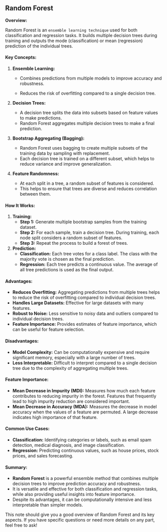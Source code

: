 ## Random Forest

**Overview:**

Random Forest is an `ensemble learning technique` used for both classification and regression tasks. It builds multiple decision trees during training and outputs the mode (classification) or mean (regression) prediction of the individual trees.

#### Key Concepts:

1. **Ensemble Learning:**
   
   - Combines predictions from multiple models to improve accuracy and robustness.
   
   - Reduces the risk of overfitting compared to a single decision tree.

2. **Decision Trees:**
   - A decision tree splits the data into subsets based on feature values to make predictions.
   - Random Forest aggregates multiple decision trees to make a final prediction.

3. **Bootstrap Aggregating (Bagging):**
   - Random Forest uses bagging to create multiple subsets of the training data by sampling with replacement.
   - Each decision tree is trained on a different subset, which helps to reduce variance and improve generalization.

4. **Feature Randomness:**
   - At each split in a tree, a random subset of features is considered.
   - This helps to ensure that trees are diverse and reduces correlation between them.

#### **How It Works:**

1. **Training:**
   - **Step 1:** Generate multiple bootstrap samples from the training dataset.
   - **Step 2:** For each sample, train a decision tree. During training, each node split considers a random subset of features.
   - **Step 3:** Repeat the process to build a forest of trees.

2. **Prediction:**
   - **Classification:** Each tree votes for a class label. The class with the majority vote is chosen as the final prediction.
   - **Regression:** Each tree predicts a continuous value. The average of all tree predictions is used as the final output.

#### **Advantages:**

- **Reduces Overfitting:** Aggregating predictions from multiple trees helps to reduce the risk of overfitting compared to individual decision trees.
- **Handles Large Datasets:** Effective for large datasets with many features.
- **Robust to Noise:** Less sensitive to noisy data and outliers compared to individual decision trees.
- **Feature Importance:** Provides estimates of feature importance, which can be useful for feature selection.

#### **Disadvantages:**

- **Model Complexity:** Can be computationally expensive and require significant memory, especially with a large number of trees.
- **Less Interpretable:** Difficult to interpret compared to a single decision tree due to the complexity of aggregating multiple trees.

#### **Feature Importance:**

- **Mean Decrease in Impurity (MDI):** Measures how much each feature contributes to reducing impurity in the forest. Features that frequently lead to high impurity reduction are considered important.
- **Mean Decrease in Accuracy (MDA):** Measures the decrease in model accuracy when the values of a feature are permuted. A large decrease indicates high importance of that feature.

#### **Common Use Cases:**

- **Classification:** Identifying categories or labels, such as email spam detection, medical diagnosis, and image classification.
- **Regression:** Predicting continuous values, such as house prices, stock prices, and sales forecasting.

#### **Summary:**

- **Random Forest** is a powerful ensemble method that combines multiple decision trees to improve prediction accuracy and robustness.
- It is versatile and effective for both classification and regression tasks, while also providing useful insights into feature importance.
- Despite its advantages, it can be computationally intensive and less interpretable than simpler models.

This note should give you a good overview of Random Forest and its key aspects. If you have specific questions or need more details on any part, feel free to ask!

